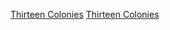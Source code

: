 {{EstcatCountryDecade|17|1|18|十三殖民地|Thirteen Colonies}}

[[Category:1710年代北美洲建立|Thirteen Colonies]]
[[Category:1710年代大英帝國建立|Thirteen Colonies]]